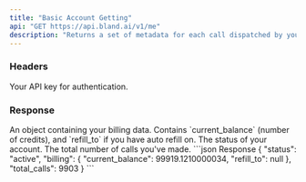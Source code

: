 ```yaml
---
title: "Basic Account Getting"
api: "GET https://api.bland.ai/v1/me"
description: "Returns a set of metadata for each call dispatched by your account."
---
```


### Headers

<ParamField header="authorization" type="string" required>
  Your API key for authentication.
</ParamField>

### Response

<ResponseField name="billing" type="object">
An object containing your billing data. 
Contains `current_balance` (number of credits), and `refill_to` if you have auto refill on.
</ResponseField>

<ResponseField name="status" type="string">
The status of your account.
</ResponseField>

<ResponseField name="total_calls" type="int">
The total number of calls you've made.
</ResponseField>

<ResponseExample>
```json Response
{
    "status": "active",
    "billing": {
        "current_balance": 99919.1210000034,
        "refill_to": null
    },
    "total_calls": 9903
}
```
</ResponseExample>








